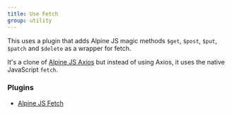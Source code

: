 ```yaml
---
title: Use Fetch
group: utility
---
```


This uses a plugin that adds Alpine JS magic methods `$get`, `$post`, `$put`, `$patch` and `$delete` as a wrapper for fetch.

It's a clone of [Alpine JS Axios](https://github.com/markmead/alpinejs-axios) but instead of using Axios, it uses the native JavaScript `fetch`.

### Plugins

- [Alpine JS Fetch](https://github.com/markmead/alpinejs-fetch)
